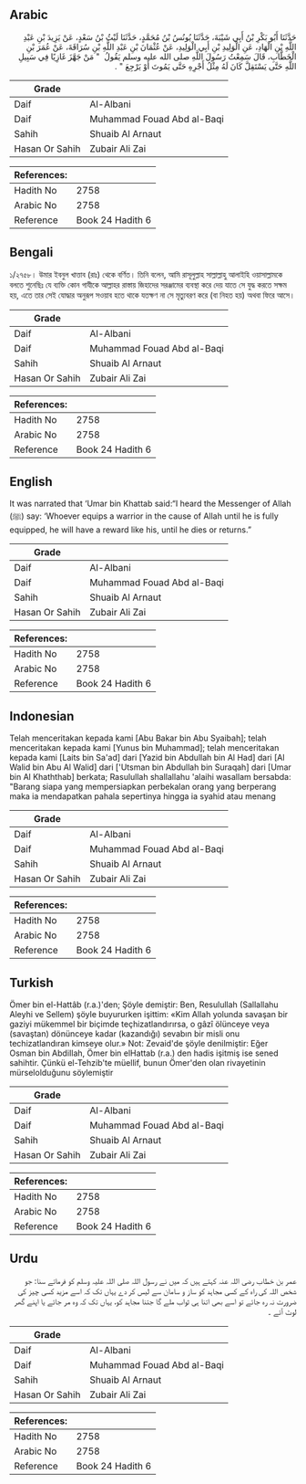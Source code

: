 ## Arabic


<div dir="rtl" lang="ar" style={{fontSize:'larger',backgroundColor:'#f8f9fa',padding:20}}>
حَدَّثَنَا أَبُو بَكْرِ بْنُ أَبِي شَيْبَةَ، حَدَّثَنَا يُونُسُ بْنُ مُحَمَّدٍ، حَدَّثَنَا لَيْثُ بْنُ سَعْدٍ، عَنْ يَزِيدَ بْنِ عَبْدِ اللَّهِ بْنِ الْهَادِ، عَنِ الْوَلِيدِ بْنِ أَبِي الْوَلِيدِ، عَنْ عُثْمَانَ بْنِ عَبْدِ اللَّهِ بْنِ سُرَاقَةَ، عَنْ عُمَرَ بْنِ الْخَطَّابِ، قَالَ سَمِعْتُ رَسُولَ اللَّهِ صلى الله عليه وسلم يَقُولُ ‏ "‏ مَنْ جَهَّزَ غَازِيًا فِي سَبِيلِ اللَّهِ حَتَّى يَسْتَقِلَّ كَانَ لَهُ مِثْلُ أَجْرِهِ حَتَّى يَمُوتَ أَوْ يَرْجِعَ ‏"‏ ‏.‏
</div>
<div style={{backgroundColor:'#f8f9fa',padding:20, marginBottom: 10}}><table> <thead> <tr> <th>Grade</th> <th></th> </tr> </thead> <tbody> <tr><td>Daif</td><td>Al-Albani</td></tr><tr><td>Daif</td><td>Muhammad Fouad Abd al-Baqi</td></tr><tr><td>Sahih</td><td>Shuaib Al Arnaut</td></tr><tr><td>Hasan Or Sahih</td><td>Zubair Ali Zai</td></tr></tbody></table><table> <thead> <tr> <th>References:</th> <th></th> </tr> </thead> <tbody><tr><td>Hadith No</td><td>2758</td></tr><tr><td>Arabic No</td><td>2758</td></tr><tr><td>Reference</td><td>Book 24 Hadith 6</td></tr></tbody></table></div>

## Bengali


<div dir="ltr" lang="bn" style={{fontSize:'larger',backgroundColor:'#f8f9fa',padding:20}}>
১/২৭৫৮। উমার ইবনুল খাত্তাব (রাঃ) থেকে বর্ণিত। তিনি বলেন, আমি রাসূলুল্লাহ সাল্লাল্লাহু আলাইহি ওয়াসাল্লামকে বলতে শুনেছিঃ যে ব্যক্তি কোন গাযীকে আল্লাহর রাস্তায় জিহাদের সরঞ্জামের ব্যবস্থা করে দেয় যাতে সে যুদ্ধ করতে সক্ষম হয়, এতে তার সেই যোদ্ধার অনুরূপ সওয়াব হতে থাকে যতক্ষণ না সে মৃত্যুবরণ করে (বা নিহত হয়) অথবা ফিরে আসে।
</div>
<div style={{backgroundColor:'#f8f9fa',padding:20, marginBottom: 10}}><table> <thead> <tr> <th>Grade</th> <th></th> </tr> </thead> <tbody> <tr><td>Daif</td><td>Al-Albani</td></tr><tr><td>Daif</td><td>Muhammad Fouad Abd al-Baqi</td></tr><tr><td>Sahih</td><td>Shuaib Al Arnaut</td></tr><tr><td>Hasan Or Sahih</td><td>Zubair Ali Zai</td></tr></tbody></table><table> <thead> <tr> <th>References:</th> <th></th> </tr> </thead> <tbody><tr><td>Hadith No</td><td>2758</td></tr><tr><td>Arabic No</td><td>2758</td></tr><tr><td>Reference</td><td>Book 24 Hadith 6</td></tr></tbody></table></div>

## English


<div dir="ltr" lang="en" style={{fontSize:'larger',backgroundColor:'#f8f9fa',padding:20}}>
It was narrated that ‘Umar bin Khattab said:“I heard the Messenger of Allah (ﷺ) say: ‘Whoever equips a warrior in the cause of Allah until he is fully equipped, he will have a reward like his, until he dies or returns.”
</div>
<div style={{backgroundColor:'#f8f9fa',padding:20, marginBottom: 10}}><table> <thead> <tr> <th>Grade</th> <th></th> </tr> </thead> <tbody> <tr><td>Daif</td><td>Al-Albani</td></tr><tr><td>Daif</td><td>Muhammad Fouad Abd al-Baqi</td></tr><tr><td>Sahih</td><td>Shuaib Al Arnaut</td></tr><tr><td>Hasan Or Sahih</td><td>Zubair Ali Zai</td></tr></tbody></table><table> <thead> <tr> <th>References:</th> <th></th> </tr> </thead> <tbody><tr><td>Hadith No</td><td>2758</td></tr><tr><td>Arabic No</td><td>2758</td></tr><tr><td>Reference</td><td>Book 24 Hadith 6</td></tr></tbody></table></div>

## Indonesian


<div dir="ltr" lang="id" style={{fontSize:'larger',backgroundColor:'#f8f9fa',padding:20}}>
Telah menceritakan kepada kami [Abu Bakar bin Abu Syaibah]; telah menceritakan kepada kami [Yunus bin Muhammad]; telah menceritakan kepada kami [Laits bin Sa'ad] dari [Yazid bin Abdullah bin Al Had] dari [Al Walid bin Abu Al Walid] dari ['Utsman bin Abdullah bin Suraqah] dari [Umar bin Al Khaththab] berkata; Rasulullah shallallahu 'alaihi wasallam bersabda: "Barang siapa yang mempersiapkan perbekalan orang yang berperang maka ia mendapatkan pahala sepertinya hingga ia syahid atau menang
</div>
<div style={{backgroundColor:'#f8f9fa',padding:20, marginBottom: 10}}><table> <thead> <tr> <th>Grade</th> <th></th> </tr> </thead> <tbody> <tr><td>Daif</td><td>Al-Albani</td></tr><tr><td>Daif</td><td>Muhammad Fouad Abd al-Baqi</td></tr><tr><td>Sahih</td><td>Shuaib Al Arnaut</td></tr><tr><td>Hasan Or Sahih</td><td>Zubair Ali Zai</td></tr></tbody></table><table> <thead> <tr> <th>References:</th> <th></th> </tr> </thead> <tbody><tr><td>Hadith No</td><td>2758</td></tr><tr><td>Arabic No</td><td>2758</td></tr><tr><td>Reference</td><td>Book 24 Hadith 6</td></tr></tbody></table></div>

## Turkish


<div dir="ltr" lang="tr" style={{fontSize:'larger',backgroundColor:'#f8f9fa',padding:20}}>
Ömer bin el-Hattâb (r.a.)'den; Şöyle demiştir: Ben, Resulullah (Sallallahu Aleyhi ve Sellem) şöyle buyururken işittim: «Kim Allah yolunda savaşan bir gaziyi mükemmel bir biçimde teçhizatlandırırsa, o gâzî ölünceye veya (savaştan) dönünceye kadar (kazandığı) sevabın bir misli onu techizatlandıran kimseye olur.» Not: Zevaid'de şöyle denilmiştir: Eğer Osman bin AbdiIlah, Ömer bin elHattab (r.a.) den hadis işitmiş ise sened sahihtir. Çünkü el-Tehzib'te müellif, bunun Ömer'den olan rivayetinin mürselolduğunu söylemiştir
</div>
<div style={{backgroundColor:'#f8f9fa',padding:20, marginBottom: 10}}><table> <thead> <tr> <th>Grade</th> <th></th> </tr> </thead> <tbody> <tr><td>Daif</td><td>Al-Albani</td></tr><tr><td>Daif</td><td>Muhammad Fouad Abd al-Baqi</td></tr><tr><td>Sahih</td><td>Shuaib Al Arnaut</td></tr><tr><td>Hasan Or Sahih</td><td>Zubair Ali Zai</td></tr></tbody></table><table> <thead> <tr> <th>References:</th> <th></th> </tr> </thead> <tbody><tr><td>Hadith No</td><td>2758</td></tr><tr><td>Arabic No</td><td>2758</td></tr><tr><td>Reference</td><td>Book 24 Hadith 6</td></tr></tbody></table></div>

## Urdu


<div dir="rtl" lang="ur" style={{fontSize:'larger',backgroundColor:'#f8f9fa',padding:20}}>
عمر بن خطاب رضی اللہ عنہ کہتے ہیں کہ میں نے رسول اللہ صلی اللہ علیہ وسلم کو فرماتے سنا: جو شخص اللہ کی راہ کے کسی مجاہد کو ساز و سامان سے لیس کر دے یہاں تک کہ اسے مزید کسی چیز کی ضرورت نہ رہ جائے تو اسے بھی اتنا ہی ثواب ملے گا جتنا مجاہد کو، یہاں تک کہ وہ مر جائے یا اپنے گھر لوٹ آئے ۔
</div>
<div style={{backgroundColor:'#f8f9fa',padding:20, marginBottom: 10}}><table> <thead> <tr> <th>Grade</th> <th></th> </tr> </thead> <tbody> <tr><td>Daif</td><td>Al-Albani</td></tr><tr><td>Daif</td><td>Muhammad Fouad Abd al-Baqi</td></tr><tr><td>Sahih</td><td>Shuaib Al Arnaut</td></tr><tr><td>Hasan Or Sahih</td><td>Zubair Ali Zai</td></tr></tbody></table><table> <thead> <tr> <th>References:</th> <th></th> </tr> </thead> <tbody><tr><td>Hadith No</td><td>2758</td></tr><tr><td>Arabic No</td><td>2758</td></tr><tr><td>Reference</td><td>Book 24 Hadith 6</td></tr></tbody></table></div>